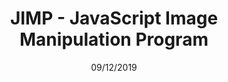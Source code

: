 ---
title: 'JIMP - JavaScript Image Manipulation Program'
date: '09/12/2019'
category: 'Link'
tags:
  - JavaScript
type: 'note'
link: 'https://github.com/oliver-moran/jimp'
---